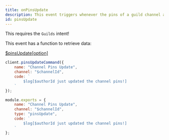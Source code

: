 ```yaml
---
title: onPinsUpdate
description: This event triggers whenever the pins of a guild channel are updated.
id: pinsUpdate
---
```



<Aside title="Intents">

This requires the `Guilds` intent!

</Aside>

<Aside title="Functions" type="tip">

This event has a function to retrieve data:

[$pinsUpdate[option]](/functions/pinsupdate)

</Aside>

<Example>

<div slot="default">

```js
client.pinsUpdateCommand({
    name: "Channel Pins Update",
    channel: "$channelId",
    code: `
        $log[$authorId just updated the channel pins!]
    `
});
```

</div>
<div slot="handler">

```js
module.exports = {
    name: "Channel Pins Update",
    channel: "$channelId",
    type: "pinsUpdate",
    code: `
        $log[$authorId just updated the channel pins!]
    `
};
```

</div>
</Example>